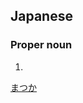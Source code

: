 ==Japanese==
{{ja-kanjitab|松|家}}

===Proper noun===
{{ja-pos|proper|まつか}}

# {{surname|lang=ja}}

[[Category:Japanese surnames|まつか]]